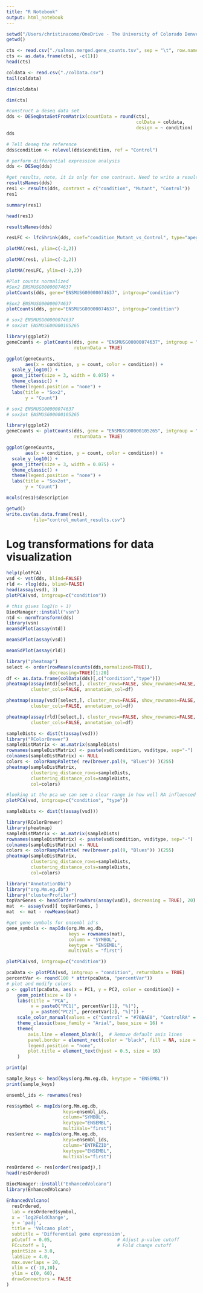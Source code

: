 ```yaml
---
title: "R Notebook"
output: html_notebook
---
```


```r
setwd("/Users/christinacomo/OneDrive - The University of Colorado Denver/10xVisium/RNAseq/")
getwd()
```


```r
cts <- read.csv("./salmon.merged.gene_counts.tsv", sep = "\t", row.names = 1)
cts <- as.data.frame(cts[, -c(1)])
head(cts)
```

```r
coldata <- read.csv("./colData.csv")
tail(coldata)
```
```r
dim(coldata)
```

```r
dim(cts)
```

```r
#construct a deseq data set 
dds <- DESeqDataSetFromMatrix(countData = round(cts),
                                                colData = coldata,
                                                design = ~ condition)
dds
```

```r
# Tell deseq the reference 
dds$condition <- relevel(dds$condition, ref = "Control")
```

```r
# perform differential expression analysis 
dds <- DESeq(dds)
```
```r
#get results, note, it is only for one contrast. Need to write a results for each contrast
resultsNames(dds)
res1 <- results(dds, contrast = c("condition", "Mutant", "Control"))
res1
```

```r
summary(res1)
```
```r
head(res1)
```
```r
resultsNames(dds)
```



```r
resLFC <- lfcShrink(dds, coef="condition_Mutant_vs_Control", type="apeglm")
```
```r
plotMA(res1, ylim=c(-2,2))
```

```r
plotMA(res1, ylim=c(-2,2))
```

```r
plotMA(resLFC, ylim=c(-2,2))
```

```r
#Plot counts normalized
#Sox2 ENSMUSG00000074637
plotCounts(dds, gene="ENSMUSG00000074637", intgroup="condition")
```
```r
#Sox2 ENSMUSG00000074637
plotCounts(dds, gene="ENSMUSG00000074637", intgroup="condition")
```

```r
# sox2 ENSMUSG00000074637
# sox2ot ENSMUSG00000105265

library(ggplot2)
geneCounts <- plotCounts(dds, gene = "ENSMUSG00000074637", intgroup = "condition",
                         returnData = TRUE)

ggplot(geneCounts, 
       aes(x = condition, y = count, color = condition)) +
  scale_y_log10() +  
  geom_jitter(size = 3, width = 0.075) +
  theme_classic() +
  theme(legend.position = "none") +
  labs(title = "Sox2",
       y = "Count")
```

```r
# sox2 ENSMUSG00000074637
# sox2ot ENSMUSG00000105265

library(ggplot2)
geneCounts <- plotCounts(dds, gene = "ENSMUSG00000105265", intgroup = "condition",
                         returnData = TRUE)

ggplot(geneCounts, 
       aes(x = condition, y = count, color = condition)) +
  scale_y_log10() +  
  geom_jitter(size = 3, width = 0.075) +
  theme_classic() +
  theme(legend.position = "none") +
  labs(title = "Sox2ot",
       y = "Count")
```
```r
mcols(res1)$description
```
```r
getwd()
write.csv(as.data.frame(res1), 
          file="control_mutant_results.csv")
```

# Log transformations for data visualization
```r
help(plotPCA)
vsd <- vst(dds, blind=FALSE)
rld <- rlog(dds, blind=FALSE)
head(assay(vsd), 3)
plotPCA(vsd, intgroup=c("condition"))
```

```r
# this gives log2(n + 1)
BiocManager::install("vsn")
ntd <- normTransform(dds)
library(vsn)
meanSdPlot(assay(ntd))
```
```r
meanSdPlot(assay(vsd))
```

```r
meanSdPlot(assay(rld))
```

```r
library("pheatmap")
select <- order(rowMeans(counts(dds,normalized=TRUE)),
                decreasing=TRUE)[1:20]
df <- as.data.frame(colData(dds)[,c("condition","type")])
pheatmap(assay(ntd)[select,], cluster_rows=FALSE, show_rownames=FALSE,
         cluster_cols=FALSE, annotation_col=df)
```


```r
pheatmap(assay(vsd)[select,], cluster_rows=FALSE, show_rownames=FALSE,
         cluster_cols=FALSE, annotation_col=df)
```
```r
pheatmap(assay(rld)[select,], cluster_rows=FALSE, show_rownames=FALSE,
         cluster_cols=FALSE, annotation_col=df)
```


```r
sampleDists <- dist(t(assay(vsd)))
library("RColorBrewer")
sampleDistMatrix <- as.matrix(sampleDists)
rownames(sampleDistMatrix) <- paste(vsd$condition, vsd$type, sep="-")
colnames(sampleDistMatrix) <- NULL
colors <- colorRampPalette( rev(brewer.pal(9, "Blues")) )(255)
pheatmap(sampleDistMatrix,
         clustering_distance_rows=sampleDists,
         clustering_distance_cols=sampleDists,
         col=colors)
```


```r
#looking at the pca we can see a clear range in how well RA influenced some samples but not others
plotPCA(vsd, intgroup=c("condition", "type"))
```






```r
sampleDists <- dist(t(assay(vsd)))
```


```r
library(RColorBrewer)
library(pheatmap)
sampleDistMatrix <- as.matrix(sampleDists)
rownames(sampleDistMatrix) <- paste(vsd$condition, vsd$type, sep="-")
colnames(sampleDistMatrix) <- NULL
colors <- colorRampPalette( rev(brewer.pal(9, "Blues")) )(255)
pheatmap(sampleDistMatrix,
         clustering_distance_rows=sampleDists,
         clustering_distance_cols=sampleDists,
         col=colors)
```

```r
library("AnnotationDbi")
library("org.Mm.eg.db")
library("clusterProfiler")
topVarGenes <- head(order(rowVars(assay(vsd)), decreasing = TRUE), 20)
mat  <- assay(vsd)[ topVarGenes, ]
mat  <- mat - rowMeans(mat)

#get gene symbols for ensembl id's
gene_symbols <- mapIds(org.Mm.eg.db,
                       keys = rownames(mat),
                       column = "SYMBOL",
                       keytype = "ENSEMBL",
                       multiVals = "first")
```

```r
plotPCA(vsd, intgroup=c("condition"))

```
```r
pcaData <- plotPCA(vsd, intgroup = "condition", returnData = TRUE)
percentVar <- round(100 * attr(pcaData, "percentVar"))
# plot and modify colors
p <- ggplot(pcaData, aes(x = PC1, y = PC2, color = condition)) +
    geom_point(size = 8) +
    labs(title = "PCA",
         x = paste0("PC1[", percentVar[1], "%]"),
         y = paste0("PC2[", percentVar[2], "%]")) +
    scale_color_manual(values = c("Control" = "#76BAE0", "ControlRA" = "#B8396B")) +
    theme_classic(base_family = "Arial", base_size = 16) +
    theme(
        axis.line = element_blank(),  # Remove default axis lines
        panel.border = element_rect(color = "black", fill = NA, size = 1),  # Add border around the plot
        legend.position = "none",
        plot.title = element_text(hjust = 0.5, size = 16)
    )
```
```r
print(p)
```
```r
sample_keys <- head(keys(org.Mm.eg.db, keytype = "ENSEMBL"))
print(sample_keys)

ensembl_ids <- rownames(res)

res$symbol <- mapIds(org.Mm.eg.db,
                     keys=ensembl_ids,
                     column="SYMBOL",
                     keytype="ENSEMBL",
                     multiVals="first")
res$entrez <- mapIds(org.Mm.eg.db,
                     keys=ensembl_ids,
                     column="ENTREZID",
                     keytype="ENSEMBL",
                     multiVals="first")
```

```r
resOrdered <- res[order(res$padj),]
head(resOrdered)
```

```r
BiocManager::install("EnhancedVolcano")
library(EnhancedVolcano)

EnhancedVolcano(
  resOrdered,
  lab = resOrdered$symbol,         
  x = 'log2FoldChange',                  
  y = 'padj',                            
  title = 'Volcano plot',
  subtitle = 'Differential gene expression',
  pCutoff = 0.05,                        # Adjust p-value cutoff
  FCcutoff = 1,                          # Fold change cutoff
  pointSize = 3.0,                      
  labSize = 4.0,                        
  max.overlaps = 20,
  xlim = c(-10,10),
  ylim = c(0, 60),
  drawConnectors = FALSE
)
```

